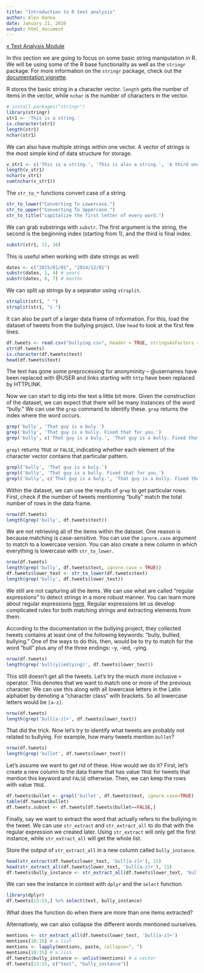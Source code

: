 ```yaml
---
title: "Introduction to R text analysis"
author: Alex Hanna
date: January 21, 2016
output: html_document
---
```


[&laquo; Text Analysis Module](../text/README.md)

In this section we are going to focus on some basic string manipulation in R. We will be using some of the R base functionality as well as the `stringr` package. For more information on the `stringr` package, check out the [documentation vignette](https://cran.r-project.org/web/packages/stringr/vignettes/stringr.html).

R stores the basic string in a character vector. `length` gets the number of items in the vector, while `nchar` is the number of characters in the vector.

```r
# install.packages("stringr")
library(stringr)
str1 <- 'This is a string.'
is.character(str1)
length(str1)
nchar(str1)
```

We can also have multiple strings within one vector. A vector of strings is the most simple kind of data structure for storage.

```r
v_str1 <- c('This is a string.', 'This is also a string.', 'A third one goes here.')
length(v_str1)
nchar(v_str1)
sum(nchar(v_str1))
```

The `str_to_*` functions convert case of a string.

```r
str_to_lower("Converting To Lowercase.")
str_to_upper("Converting To Uppercase.")
str_to_title("capitalize the first letter of every word.")
```

We can grab substrings with `substr`. The first argument is the string, the second is the beginning index (starting from 1), and the third is final index.

```r
substr(str1, 11, 16)
```

This is useful when working with date strings as well:

```r
dates <- c("2015/01/01", "2014/12/01")
substr(dates, 1, 4) # years
substr(dates, 6, 7) # months
```

We can split up strings by a separator using `strsplit`.

```r
strsplit(str1, " ")
strsplit(str1, "s ")
```

It can also be part of a larger data frame of information. For this, load the dataset of tweets from the bullying project. Use `head` to look at the first few lines. 

```r
df.tweets <- read.csv("bullying.csv", header = TRUE, stringsAsFactors = FALSE)
str(df.tweets)
is.character(df.tweets$text)
head(df.tweets$text)
```

The text has gone some preprocessing for anonyminity -- @usernames have been replaced with @USER and links starting with `http` have been replaced by HTTPLINK. 

Now we can start to dig into the text a little bit more. Given the construction of the dataset, we can expect that there will be many instances of the word "bully." We can use the `grep` command to identify these. `grep` returns the index where the word occurs.

```r
grep('bully', 'That guy is a buly.')
grep('bully', 'That guy is a bully. Fixed that for you.')
grep('bully', c('That guy is a buly.', 'That guy is a bully. Fixed that for you.', 'How dare you correct me.'))
```

`grepl` returns `TRUE` or `FALSE`, indicating whether each element of the character vector contains that particular pattern.

```r
grepl('bully', 'That guy is a buly.')
grepl('bully', 'That guy is a bully. Fixed that for you.')
grepl('bully', c('That guy is a buly.', 'That guy is a bully. Fixed that for you.', 'How dare you correct me.'))
```

Within the dataset, we can use the results of `grep` to get particular rows. First, check if the number of tweets mentioning "bully" match the total number of rows in the data frame.
```r
nrow(df.tweets)
length(grep('bully', df.tweets$text))
```

We are not retrieving all of the items within the dataset. One reason is because matching is case-sensitive. You can use the `ignore.case` argument to match to a lowercase version. You can also create a new column in which everything is lowercase with `str_to_lower`.

```r
nrow(df.tweets)
length(grep('bully', df.tweets$text, ignore.case = TRUE))
df.tweets$lower_text <- str_to_lower(df.tweets$text)
length(grep('bully', df.tweets$lower_text))
```

We still are not capturing all the items. We can use what are called "regular expressions" to detect strings in a more robust manner. You can learn more about regular expressions [here](http://www.zytrax.com/tech/web/regex.htm). Regular expressions let us develop complicated rules for both matching strings and extracting elements from them. 

According to the documentation in the bullying project, they collected tweets contains at least one of the following keywords: "bully, bullied, bullying." One of the ways to do this, then, would be to try to match for the word "bull" plus any of the three endings: -y, -ied, -ying.

```r
nrow(df.tweets)
length(grep('bull(y|ied|ying)', df.tweets$lower_text))
```

This still doesn't get all the tweets. Let's try the much more inclusive `+` operator. This denotes that we want to match one or more of the previous character. We can use this along with all lowercase letters in the Latin alphabet by denoting a "character class" with brackets. So all lowercase letters would be `[a-z]`.

```r
nrow(df.tweets)
length(grep('bull[a-z]+', df.tweets$lower_text))
```

That did the trick. Now let's try to identify what tweets are probably not related to bullying. For example, how many tweets mention `bullet`?

```r
nrow(df.tweets)
length(grep('bullet', df.tweets$lower_text))
```

Let's assume we want to get rid of these. How would we do it? First, let's create a new column to the data frame that has value `TRUE` for tweets that mention this keyword and `FALSE` otherwise. Then, we can keep the rows with value `TRUE`.

```r
df.tweets$bullet <- grepl('bullet', df.tweets$text, ignore.case=TRUE)
table(df.tweets$bullet)
df.tweets.subset <- df.tweets[df.tweets$bullet==FALSE,]
```

Finally, say we want to extract the word that actually refers to the bullying in the tweet. We can use `str_extract` and `str_extract_all` to do that with the regular expression we created later. Using `str_extract` will only get the first instance, while `str_extract_all` will get the whole list.

Store the output of `str_extract_all` in a new column called `bully_instance`. 

```r
head(str_extract(df.tweets$lower_text, 'bull[a-z]+'), 15)
head(str_extract_all(df.tweets$lower_text, 'bull[a-z]+'), 15)
df.tweets$bully_instance <- str_extract_all(df.tweets$lower_text, 'bull[a-z]+')
```

We can see the instance in context with `dplyr` and the `select` function.

```r
library(dplyr)
df.tweets[13:15,] %>% select(text, bully_instance)
```

What does the function do when there are more than one items extracted?

Alternatively, we can also collapse the different words mentioned ourselves.

```r
mentions <- str_extract_all(df.tweets$lower_text, 'bull[a-z]+')
mentions[10:15] # a list
mentions <- lapply(mentions, paste, collapse=", ")
mentions[10:15] # a list
df.tweets$bully_instance <- unlist(mentions) # a vector
df.tweets[13:15, c("text", "bully_instance")]
```

